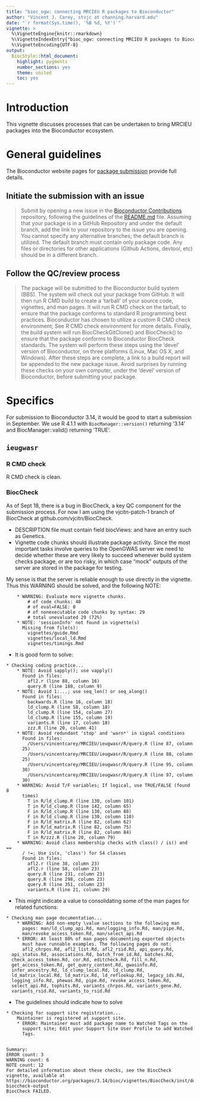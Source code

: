 ```yaml
---
title: "bioc_ogw: connecting MRCIEU R packages to Bioconductor"
author: "Vincent J. Carey, stvjc at channing.harvard.edu"
date: "`r format(Sys.time(), '%B %d, %Y')`"
vignette: >
  %\VignetteEngine{knitr::rmarkdown}
  %\VignetteIndexEntry{"bioc_ogw: connecting MRCIEU R packages to Bioconductor"}
  %\VignetteEncoding{UTF-8}
output:
  BiocStyle::html_document:
    highlight: pygments
    number_sections: yes
    theme: united
    toc: yes
---
```


# Introduction


This vignette discusses processes that can be undertaken to bring
MRCIEU packages into the Bioconductor ecosystem.

# General guidelines

The Bioconductor website pages for [package submission](https://bioconductor.org/developers/package-submission/)
provide full details.  

## Initiate the submission with an issue

> Submit by opening a new issue in the [Bioconductor Contributions](https://github.com/Bioconductor/Contributions) repository, following the guidelines of the [README.md](https://github.com/Bioconductor/Contributions#table-of-contents) file. Assuming that your package is in a GitHub Repository and under the default branch, add the link to your repository to the issue you are opening. You cannot specify any alternative branches; the default branch is utilized. The default branch must contain only package code. Any files or directories for other applications (Github Actions, devtool, etc) should be in a different branch.

## Follow the QC/review process

> The package will be submitted to the Bioconductor build system (BBS). The system will check out your package from GitHub. It will then run R CMD build to create a ‘tarball’ of your source code, vignettes, and man pages. It will run R CMD check on the tarball, to ensure that the package conforms to standard R programming best practices. Bioconductor has chosen to utilize a custom R CMD check environment; See R CMD check environment for more details. Finally, the build system will run BiocCheckGitClone() and BiocCheck() to ensure that the package conforms to Bioconductor BiocCheck standards. The system will perform these steps using the ‘devel’ version of Bioconductor, on three platforms (Linux, Mac OS X, and Windows). After these steps are complete, a link to a build report will be appended to the new package issue. Avoid surprises by running these checks on your own computer, under the ‘devel’ version of Bioconductor, before submitting your package.

# Specifics

For submission to Bioconductor 3.14, it would be good to start a submission
in September.  We use R 4.1.1 with `BiocManager::version()` returning '3.14' and
BiocManager::valid() returning 'TRUE'.

## `ieugwasr`

### R CMD check

R CMD check is clean.

### BiocCheck

As of Sept 18, there is a bug in BiocCheck, a key QC component for the submission
process.  For now I am using the vjcitn-patch-1 branch of BiocCheck at github.com/vjcitn/BiocCheck.

- DESCRIPTION file must contain field biocViews: and have an entry such as Genetics.
- Vignette code chunks should illustrate package activity.  Since the most important
tasks involve queries to the OpenGWAS server we need to decide whether these
are very likely to succeed whenever build system checks package, or are too risky,
in which case "mock" outputs of the server are stored in the package for testing.

My sense is that the server is reliable enough to use directly in the vignette.
Thus this WARNING should be solved, and the following NOTE:
```
    * WARNING: Evaluate more vignette chunks.
        # of code chunks: 40
        # of eval=FALSE: 0
        # of nonexecutable code chunks by syntax: 29
        # total unevaluated 29 (72%)
    * NOTE: 'sessionInfo' not found in vignette(s)
      Missing from file(s):
        vignettes/guide.Rmd
        vignettes/local_ld.Rmd
        vignettes/timings.Rmd
```

- It is good form to solve:
```
* Checking coding practice...
    * NOTE: Avoid sapply(); use vapply()
      Found in files:
        afl2.r (line 88, column 16)
        query.R (line 188, column 9)
    * NOTE: Avoid 1:...; use seq_len() or seq_along()
      Found in files:
        backwards.R (line 16, column 18)
        ld_clump.R (line 58, column 18)
        ld_clump.R (line 154, column 27)
        ld_clump.R (line 155, column 19)
        variants.R (line 17, column 18)
        zzz.R (line 20, column 41)
    * NOTE: Avoid redundant 'stop' and 'warn*' in signal conditions
      Found in files:
        /Users/vincentcarey/MRCIEU/ieugwasr/R/query.R (line 87, column
      25)
        /Users/vincentcarey/MRCIEU/ieugwasr/R/query.R (line 88, column
      25)
        /Users/vincentcarey/MRCIEU/ieugwasr/R/query.R (line 95, column
      30)
        /Users/vincentcarey/MRCIEU/ieugwasr/R/query.R (line 97, column
      30)
    * WARNING: Avoid T/F variables; If logical, use TRUE/FALSE (found 8
      times)
        T in R/ld_clump.R (line 130, column 101)
        T in R/ld_clump.R (line 142, column 65)
        F in R/ld_clump.R (line 130, column 88)
        F in R/ld_clump.R (line 130, column 110)
        F in R/ld_matrix.R (line 82, column 62)
        F in R/ld_matrix.R (line 82, column 75)
        F in R/ld_matrix.R (line 82, column 84)
        T in R/zzz.R (line 20, column 79)
    * WARNING: Avoid class membership checks with class() / is() and ==
      / !=; Use is(x, 'class') for S4 classes
      Found in files:
        afl2.r (line 38, column 23)
        afl2.r (line 58, column 23)
        query.R (line 231, column 23)
        query.R (line 298, column 23)
        query.R (line 351, column 23)
        variants.R (line 21, column 29)
```

- This might indicate a value to consolidating some of the man pages
for related functions:
```
* Checking man page documentation...
    * WARNING: Add non-empty \value sections to the following man
      pages: man/ld_clump_api.Rd, man/logging_info.Rd, man/pipe.Rd,
      man/revoke_access_token.Rd, man/select_api.Rd
    * ERROR: At least 80% of man pages documenting exported objects
      must have runnable examples. The following pages do not:
      afl2_chrpos.Rd, afl2_list.Rd, afl2_rsid.Rd, api_query.Rd,
  api_status.Rd, associations.Rd, batch_from_id.Rd, batches.Rd,
  check_access_token.Rd, cor.Rd, editcheck.Rd, fill_n.Rd,
  get_access_token.Rd, get_query_content.Rd, gwasinfo.Rd,
  infer_ancestry.Rd, ld_clump_local.Rd, ld_clump.Rd,
  ld_matrix_local.Rd, ld_matrix.Rd, ld_reflookup.Rd, legacy_ids.Rd,
  logging_info.Rd, phewas.Rd, pipe.Rd, revoke_access_token.Rd,
  select_api.Rd, tophits.Rd, variants_chrpos.Rd, variants_gene.Rd,
  variants_rsid.Rd, variants_to_rsid.Rd
```

- The guidelines should indicate how to solve

```
* Checking for support site registration...
    Maintainer is registered at support site.
    * ERROR: Maintainer must add package name to Watched Tags on the
      support site; Edit your Support Site User Profile to add Watched
      Tags.


Summary:
ERROR count: 3
WARNING count: 6
NOTE count: 12
For detailed information about these checks, see the BiocCheck
vignette, available at
https://bioconductor.org/packages/3.14/bioc/vignettes/BiocCheck/inst/doc/BiocCheck.html#interpreting-bioccheck-output
BiocCheck FAILED.
```
